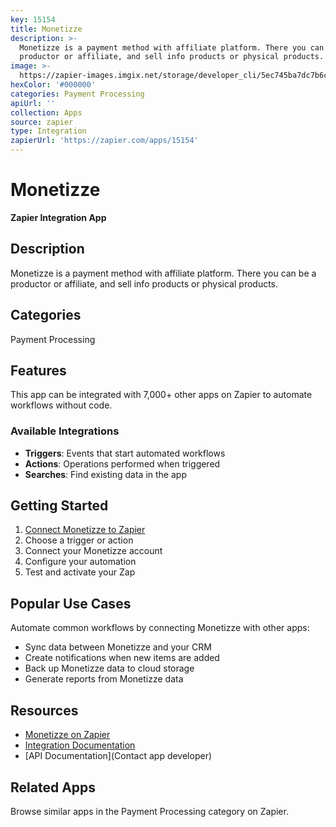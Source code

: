 ```yaml
---
key: 15154
title: Monetizze
description: >-
  Monetizze is a payment method with affiliate platform. There you can be a
  productor or affiliate, and sell info products or physical products.
image: >-
  https://zapier-images.imgix.net/storage/developer_cli/5ec745ba7dc7b6c8014e927ead3623e6.png?auto=format%2Ccompress&ixlib=python-3.0.0&q=50
hexColor: '#000000'
categories: Payment Processing
apiUrl: ''
collection: Apps
source: zapier
type: Integration
zapierUrl: 'https://zapier.com/apps/15154'
---
```

# Monetizze

**Zapier Integration App**

## Description

Monetizze is a payment method with affiliate platform. There you can be a productor or affiliate, and sell info products or physical products.

## Categories

Payment Processing

## Features

This app can be integrated with 7,000+ other apps on Zapier to automate workflows without code.

### Available Integrations

- **Triggers**: Events that start automated workflows
- **Actions**: Operations performed when triggered
- **Searches**: Find existing data in the app

## Getting Started

1. [Connect Monetizze to Zapier](https://zapier.com/apps/15154)
2. Choose a trigger or action
3. Connect your Monetizze account
4. Configure your automation
5. Test and activate your Zap

## Popular Use Cases

Automate common workflows by connecting Monetizze with other apps:

- Sync data between Monetizze and your CRM
- Create notifications when new items are added
- Back up Monetizze data to cloud storage
- Generate reports from Monetizze data

## Resources

- [Monetizze on Zapier](https://zapier.com/apps/15154)
- [Integration Documentation](https://zapier.com/apps/15154/integrations)
- [API Documentation](Contact app developer)

## Related Apps

Browse similar apps in the Payment Processing category on Zapier.
